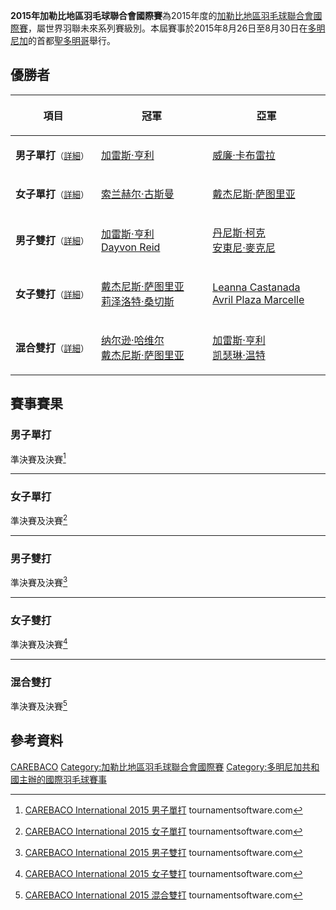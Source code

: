 {{noteTA|G1=Badminton}}
{{infobox badminton event
|name           = 2015年加勒比地區羽毛球聯合會國際賽
|image          = 
|size           = 
|caption        =
|dates          = 2015年8月26日－8月30日
|number_edition = 
|level          = 4C
|prize_money    = 
|location       = {{DOM}}[[聖多明哥|聖多明哥]]
|venue          = Ginásio Costa Cavalcante
|previous       = 2014年加勒比地區羽毛球聯合會國際賽 
|next           = 2016年加勒比地區羽毛球聯合會國際賽
}}
'''2015年加勒比地區羽毛球聯合會國際賽'''為2015年度的[[加勒比地區羽毛球聯合會國際賽|加勒比地區羽毛球聯合會國際賽]]，屬世界羽聯未來系列賽級別。本屆賽事於2015年8月26日至8月30日在[[多明尼加|多明尼加]]的首都[[聖多明哥|聖多明哥]]舉行。

== 優勝者 ==
{| class=wikitable style="font-size:small"
!width="200"|項目
!width="250"|冠軍
!width="250"|亞軍
|-
|'''男子單打'''<small>（[[#男子單打|詳細]]）</small>
|{{flagicon|JAM}} [[加雷斯·亨利|加雷斯·亨利]]
|{{flagicon|DOM}} [[威廉·卡布雷拉|威廉·卡布雷拉]]
|-
|'''女子單打'''<small>（[[#女子單打|詳細]]）</small>
|{{flagicon|TRI}} [[索兰赫尔·古斯曼|索兰赫尔·古斯曼]]
|{{flagicon|DOM}} [[戴杰尼斯·萨图里亚|戴杰尼斯·萨图里亚]]
|-
|'''男子雙打'''<small>（[[#男子雙打|詳細]]）</small>
|{{flagicon|JAM}} [[加雷斯·亨利|加雷斯·亨利]]<br/>{{flagicon|JAM}} [[Dayvon_Reid|Dayvon Reid]]
|{{flagicon|JAM}} [[丹尼斯·柯克|丹尼斯·柯克]]<br/>{{flagicon|JAM}} [[安東尼·麥克尼|安東尼·麥克尼]]
|-
|'''女子雙打'''<small>（[[#女子雙打|詳細]]）</small>
|{{flagicon|DOM}} [[戴杰尼斯·萨图里亚|戴杰尼斯·萨图里亚]]<br/>{{flagicon|DOM}} [[莉泽洛特·桑切斯|莉泽洛特·桑切斯]]
|{{flagicon|TRI}} [[Leanna_Castanada|Leanna Castanada]]<br/>{{flagicon|TRI}} [[Avril_Plaza_Marcelle|Avril Plaza Marcelle]]
|-
|'''混合雙打'''<small>（[[#混合雙打|詳細]]）</small>
|{{flagicon|DOM}} [[纳尔逊·哈维尔|纳尔逊·哈维尔]]<br/>{{flagicon|DOM}} [[戴杰尼斯·萨图里亚|戴杰尼斯·萨图里亚]]
|{{flagicon|JAM}} [[加雷斯·亨利|加雷斯·亨利]]<br/>{{flagicon|JAM}} [[凯瑟琳·温特|凯瑟琳·温特]]
|}

== 賽事賽果 ==
=== 男子單打 ===
;準決賽及決賽<ref name="MS">{{en}}[https://bwf.tournamentsoftware.com/sport/draw.aspx?id=8FA19D69-F7B7-465E-9595-3E33BD32618C&draw=5 CAREBACO International 2015 男子單打] tournamentsoftware.com</ref>
{{4TeamBracket-Tennis3-v2
| team-width=200
| RD1-seed1=1
| RD1-team1={{flagicon|DOM}} [[纳尔逊·哈维尔|纳尔逊·哈维尔]]
| RD1-score1-1=12
| RD1-score1-2=17
| RD1-score1-3=
| RD1-seed2=
| RD1-team2='''{{flagicon|JAM}} [[加雷斯·亨利|加雷斯·亨利]]
| RD1-score2-1='''21
| RD1-score2-2='''21
| RD1-score2-3=

| RD1-seed3=3
| RD1-team3='''{{flagicon|DOM}} [[威廉·卡布雷拉|威廉·卡布雷拉]]
| RD1-score3-1='''21
| RD1-score3-2=14
| RD1-score3-3='''21
| RD1-seed4=2
| RD1-team4={{flagicon|MEX}} [[阿图罗·埃尔南德斯|阿图罗·埃尔南德斯]]
| RD1-score4-1=16
| RD1-score4-2='''21
| RD1-score4-3=17

| RD2-seed1=
| RD2-team1='''{{flagicon|JAM}} [[加雷斯·亨利|加雷斯·亨利]]
| RD2-score1-1='''21
| RD2-score1-2='''21
| RD2-score1-3=
| RD2-seed2=3
| RD2-team2={{flagicon|DOM}} [[威廉·卡布雷拉|威廉·卡布雷拉]]
| RD2-score2-1=8
| RD2-score2-2=6
| RD2-score2-3=
}}
----

=== 女子單打 ===
;準決賽及決賽<ref name="WS">{{en}}[https://bwf.tournamentsoftware.com/sport/draw.aspx?id=8FA19D69-F7B7-465E-9595-3E33BD32618C&draw=4 CAREBACO International 2015 女子單打] tournamentsoftware.com</ref>
{{4TeamBracket-Tennis3-v2
| team-width=200
| RD1-seed1=
| RD1-team1='''{{flagicon|TRI}} [[索兰赫尔·古斯曼|索兰赫尔·古斯曼]]
| RD1-score1-1='''21
| RD1-score1-2='''21
| RD1-score1-3=
| RD1-seed2=
| RD1-team2={{flagicon|DOM}} [[莉泽洛特·桑切斯|莉泽洛特·桑切斯]]
| RD1-score2-1=14
| RD1-score2-2=13
| RD1-score2-3=

| RD1-seed3=
| RD1-team3={{flagicon|TRI}} [[Avril_Plaza_Marcelle|Avril Plaza Marcelle]]
| RD1-score3-1=10
| RD1-score3-2=6
| RD1-score3-3=
| RD1-seed4=2
| RD1-team4='''{{flagicon|DOM}} [[戴杰尼斯·萨图里亚|戴杰尼斯·萨图里亚]]
| RD1-score4-1='''21
| RD1-score4-2='''21
| RD1-score4-3=

| RD2-seed1=
| RD2-team1='''{{flagicon|TRI}} [[索兰赫尔·古斯曼|索兰赫尔·古斯曼]]
| RD2-score1-1='''21
| RD2-score1-2='''21
| RD2-score1-3=
| RD2-seed2=2
| RD2-team2={{flagicon|DOM}} [[戴杰尼斯·萨图里亚|戴杰尼斯·萨图里亚]]
| RD2-score2-1=9
| RD2-score2-2=11
| RD2-score2-3=
}}
----

=== 男子雙打 ===
;準決賽及決賽<ref name="MD">{{en}}[https://bwf.tournamentsoftware.com/sport/draw.aspx?id=8FA19D69-F7B7-465E-9595-3E33BD32618C&draw=3 CAREBACO International 2015 男子雙打] tournamentsoftware.com</ref>
{{4TeamBracket-Tennis3-v2
| team-width=200
| RD1-seed1=1
| RD1-team1={{flagicon|DOM}} [[威廉·卡布雷拉|威廉·卡布雷拉]]<br/> {{flagicon|DOM}} [[纳尔逊·哈维尔|纳尔逊·哈维尔]]
| RD1-score1-1='''21
| RD1-score1-2=12
| RD1-score1-3=18
| RD1-seed2=
| RD1-team2='''{{flagicon|JAM}} [[丹尼斯·柯克|丹尼斯·柯克]]<br/> {{flagicon|JAM}} [[安東尼·麥克尼|安東尼·麥克尼]]
| RD1-score2-1=17
| RD1-score2-2='''21
| RD1-score2-3='''21

| RD1-seed3=
| RD1-team3={{nowrap|{{flagicon|DOM}} [[蒂埃里·阿基诺|蒂埃里·阿基诺]]<br/> {{flagicon|DOM}} [[雷米·斯塔林·卡布雷拉·罗萨里奥|雷米·斯塔林·卡布雷拉·罗萨里奥]]}}
| RD1-score3-1=13
| RD1-score3-2='''22
| RD1-score3-3=14
| RD1-seed4=2
| RD1-team4='''{{flagicon|JAM}} [[加雷斯·亨利|加雷斯·亨利]]<br/> {{flagicon|JAM}} [[Dayvon_Reid|Dayvon Reid]]
| RD1-score4-1='''21
| RD1-score4-2=20
| RD1-score4-3='''21

| RD2-seed1=
| RD2-team1={{flagicon|JAM}} [[丹尼斯·柯克|丹尼斯·柯克]]<br/> {{flagicon|JAM}} [[安東尼·麥克尼|安東尼·麥克尼]]
| RD2-score1-1=16
| RD2-score1-2='''22
| RD2-score1-3=18
| RD2-seed2=2
| RD2-team2='''{{flagicon|JAM}} [[加雷斯·亨利|加雷斯·亨利]]<br/> {{flagicon|JAM}} [[Dayvon_Reid|Dayvon Reid]]
| RD2-score2-1='''21
| RD2-score2-2=20
| RD2-score2-3='''21
}}
----

=== 女子雙打 ===
;準決賽及決賽<ref name="WD">{{en}}[https://bwf.tournamentsoftware.com/sport/draw.aspx?id=8FA19D69-F7B7-465E-9595-3E33BD32618C&draw=2 CAREBACO International 2015 女子雙打] tournamentsoftware.com</ref>
{{4TeamBracket-Tennis3-v2
| team-width=200
| RD1-seed1=1
| RD1-team1={{flagicon|JAM}} [[露丝·威廉姆斯|露丝·威廉姆斯]]<br/> {{flagicon|JAM}} [[凯瑟琳·温特|凯瑟琳·温特]]
| RD1-score1-1=18
| RD1-score1-2=15
| RD1-score1-3=
| RD1-seed2=
| RD1-team2='''{{flagicon|DOM}} [[戴杰尼斯·萨图里亚|戴杰尼斯·萨图里亚]]<br/> {{flagicon|DOM}} [[莉泽洛特·桑切斯|莉泽洛特·桑切斯]]
| RD1-score2-1='''21
| RD1-score2-2='''21
| RD1-score2-3=

| RD1-seed3=
| RD1-team3={{nowrap|{{flagicon|BAR}} [[蒙亚塔·里维埃拉|蒙亚塔·里维埃拉]]<br/> {{flagicon|BAR}} [[塔米萨·威廉姆斯|塔米萨·威廉姆斯]] (棄權)}}
| RD1-score3-1=
| RD1-score3-2=
| RD1-score3-3=
| RD1-seed4=2
| RD1-team4='''{{flagicon|TRI}} [[Leanna_Castanada|Leanna Castanada]]<br/> {{flagicon|TRI}} [[Avril_Plaza_Marcelle|Avril Plaza Marcelle]]
| RD1-score4-1=
| RD1-score4-2=
| RD1-score4-3=

| RD2-seed1=
| RD2-team1='''{{flagicon|DOM}} [[戴杰尼斯·萨图里亚|戴杰尼斯·萨图里亚]]<br/> {{flagicon|DOM}} [[莉泽洛特·桑切斯|莉泽洛特·桑切斯]]
| RD2-score1-1='''21
| RD2-score1-2='''21
| RD2-score1-3=
| RD2-seed2=2
| RD2-team2={{flagicon|TRI}} [[Leanna_Castanada|Leanna Castanada]]<br/> {{flagicon|TRI}} [[Avril_Plaza_Marcelle|Avril Plaza Marcelle]]
| RD2-score2-1=10
| RD2-score2-2=13
| RD2-score2-3=
}}
----

=== 混合雙打 ===
;準決賽及決賽<ref name="XD">{{en}}[https://bwf.tournamentsoftware.com/sport/draw.aspx?id=8FA19D69-F7B7-465E-9595-3E33BD32618C&draw=1 CAREBACO International 2015 混合雙打] tournamentsoftware.com</ref>
{{4TeamBracket-Tennis3-v2
| team-width=200
| RD1-seed1=1
| RD1-team1='''{{flagicon|DOM}} [[纳尔逊·哈维尔|纳尔逊·哈维尔]]<br/> {{flagicon|DOM}} [[戴杰尼斯·萨图里亚|戴杰尼斯·萨图里亚]]
| RD1-score1-1=14
| RD1-score1-2='''22
| RD1-score1-3=''10
| RD1-seed2=
| RD1-team2={{nowrap|{{flagicon|DOM}} [[威廉·卡布雷拉|威廉·卡布雷拉]]<br/> {{flagicon|DOM}} [[莉泽洛特·桑切斯|莉泽洛特·桑切斯]] (中途退出)}}
| RD1-score2-1='''21
| RD1-score2-2=20
| RD1-score2-3=''9

| RD1-seed3=
| RD1-team3={{flagicon|DOM}} [[蒂埃里·阿基诺|蒂埃里·阿基诺]]<br/> {{flagicon|DOM}} [[Luz_Clarita_Valdez_Ogando|Luz Clarita Valdez Ogando]]
| RD1-score3-1=9
| RD1-score3-2=12
| RD1-score3-3=
| RD1-seed4=2
| RD1-team4='''{{flagicon|JAM}} [[加雷斯·亨利|加雷斯·亨利]]<br/> {{flagicon|JAM}} [[凯瑟琳·温特|凯瑟琳·温特]]
| RD1-score4-1='''21
| RD1-score4-2='''21
| RD1-score4-3=

| RD2-seed1=1
| RD2-team1='''{{flagicon|DOM}} [[纳尔逊·哈维尔|纳尔逊·哈维尔]]<br/> {{flagicon|DOM}} [[戴杰尼斯·萨图里亚|戴杰尼斯·萨图里亚]]
| RD2-score1-1='''21
| RD2-score1-2='''21
| RD2-score1-3=
| RD2-seed2=2
| RD2-team2={{flagicon|JAM}} [[加雷斯·亨利|加雷斯·亨利]]<br/> {{flagicon|JAM}} [[凯瑟琳·温特|凯瑟琳·温特]]
| RD2-score2-1=17
| RD2-score2-2=19
| RD2-score2-3=
}}

== 參考資料 ==
{{Reflist}}

[[Category:2015年世界羽聯未來系列賽|CAREBACO]]
[[Category:加勒比地區羽毛球聯合會國際賽|Category:加勒比地區羽毛球聯合會國際賽]]
[[Category:多明尼加共和國主辦的國際羽毛球賽事|Category:多明尼加共和國主辦的國際羽毛球賽事]]